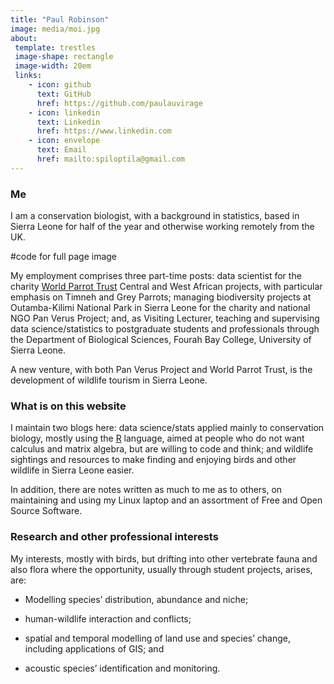 ```yaml
---
title: "Paul Robinson"
image: media/moi.jpg
about:
 template: trestles
 image-shape: rectangle
 image-width: 20em
 links:
    - icon: github
      text: GitHub
      href: https://github.com/paulauvirage
    - icon: linkedin
      text: Linkedin
      href: https://www.linkedin.com
    - icon: envelope
      text: Email
      href: mailto:spiloptila@gmail.com
---
```


### Me

I am a conservation biologist, with a background in statistics, based in Sierra Leone for half of the year and otherwise working remotely from the UK.

#code for full page image <style>
#  body {
#  background-image: url(oknp.png);
#  background-size: cover;
#  background-repeat: no-repeat;
#}
#  
#</style>

My employment comprises three part-time posts: data scientist for the charity [World Parrot Trust](https://www.parrots.org/) Central and West African projects, with particular emphasis on Timneh and Grey Parrots; managing biodiversity projects at Outamba-Kilimi National Park in Sierra Leone for the charity and national NGO Pan Verus Project; and, as Visiting Lecturer, teaching and supervising data science/statistics to postgraduate students and professionals through the Department of Biological Sciences, Fourah Bay College, University of Sierra Leone.

A new venture, with both Pan Verus Project and World Parrot Trust, is the development of wildlife tourism in Sierra Leone.

### What is on this website

I maintain two blogs here: data science/stats applied mainly to conservation biology, mostly using the [R](https://www.r-project.org/) language, aimed at people who do not want calculus and matrix algebra, but are willing to code and think; and wildlife sightings and resources to make finding and enjoying birds and other wildlife in Sierra Leone easier.

In addition, there are notes written as much to me as to others, on maintaining and using my Linux laptop and an assortment of Free and Open Source Software.

### Research and other professional interests

My interests, mostly with birds, but drifting into other vertebrate fauna and also flora where the opportunity, usually through student projects, arises, are:

-   Modelling species' distribution, abundance and niche;

-   human-wildlife interaction and conflicts;

-   spatial and temporal modelling of land use and species' change, including applications of GIS; and

-   acoustic species' identification and monitoring.

### 
